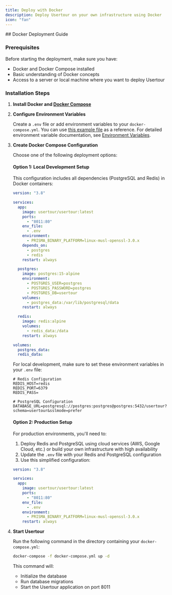 ```yaml
---
title: Deploy with Docker
description: Deploy Usertour on your own infrastructure using Docker
icon: "fan"
---
```



<DeploymentRecommendations />
## Docker Deployment Guide

### Prerequisites

Before starting the deployment, make sure you have:

* Docker and Docker Compose installed
* Basic understanding of Docker concepts
* Access to a server or local machine where you want to deploy Usertour

### Installation Steps

1. **Install Docker and [Docker Compose](https://docs.docker.com/compose/install/)**

2. **Configure Environment Variables**

   Create a `.env` file or add environment variables to your `docker-compose.yml`. You can use [this example file](https://github.com/usertour/usertour/blob/main/.env.example) as a reference. For detailed environment variable documentation, see [Environment Variables](/open-source/env).

3. **Create Docker Compose Configuration**

   Choose one of the following deployment options:

   #### Option 1: Local Development Setup
   This configuration includes all dependencies (PostgreSQL and Redis) in Docker containers:

   ```yaml
   version: "3.8"

   services:
     app:
       image: usertour/usertour:latest
       ports:
         - "8011:80"
       env_file:
         - .env
       environment:
         - PRISMA_BINARY_PLATFORM=linux-musl-openssl-3.0.x
       depends_on:
         - postgres
         - redis
       restart: always

     postgres:
       image: postgres:15-alpine
       environment:
         - POSTGRES_USER=postgres
         - POSTGRES_PASSWORD=postgres
         - POSTGRES_DB=usertour
       volumes:
         - postgres_data:/var/lib/postgresql/data
       restart: always

     redis:
       image: redis:alpine
       volumes:
         - redis_data:/data
       restart: always

   volumes:
     postgres_data:
     redis_data:
   ```

   For local development, make sure to set these environment variables in your `.env` file:

   ```env
   # Redis Configuration
   REDIS_HOST=redis
   REDIS_PORT=6379
   REDIS_PASS=

   # PostgreSQL Configuration
   DATABASE_URL=postgresql://postgres:postgres@postgres:5432/usertour?schema=usertour&sslmode=prefer
   ```

   #### Option 2: Production Setup
   For production environments, you'll need to:
   1. Deploy Redis and PostgreSQL using cloud services (AWS, Google Cloud, etc.) or build your own infrastructure with high availability
   2. Update the `.env` file with your Redis and PostgreSQL configuration
   3. Use this simplified configuration:

   ```yaml
   version: "3.8"

   services:
     app:
       image: usertour/usertour:latest
       ports:
         - "8011:80"
       env_file:
         - .env
       environment:
         - PRISMA_BINARY_PLATFORM=linux-musl-openssl-3.0.x
       restart: always
   ```

4. **Start Usertour**

   Run the following command in the directory containing your `docker-compose.yml`:

   ```bash
   docker-compose -f docker-compose.yml up -d
   ```

   This command will:
   * Initialize the database
   * Run database migrations
   * Start the Usertour application on port 8011

<DeploymentNextSteps />